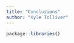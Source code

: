 ```yaml
---
title: "Conclusions"
author: "Kyle Tolliver"
---
```


```r
package::libraries()
```

<!-- How well does your project satisfy its intended purpose? How can it be applied or used by others? How can it be improved in the future? -->


